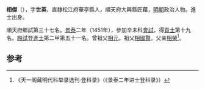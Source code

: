 '''相傑'''（{{bd|1428年||？}}），字'''世英'''，直隸松江府華亭縣人，順天府大興縣匠藉，[[明朝|明朝]]政治人物。進士出身。

順天府鄉試第三十七名。[[景泰|景泰]]二年（1451年），參加辛未科[[會試|會試]]，得[[貢士|貢士]]第十九名。[[殿試|殿試]]登[[進士|進士]]第二甲第五十一名。曾祖父[[相元|相元]]。祖父[[相國賢|相國賢]]。父亲[[相榮|相榮]]<ref>《天一阁藏明代科举录选刊·登科录》（《景泰二年进士登科录》）</ref>。

==参考==
{{reflist}}
{{明朝人物小作品}}
{{景泰二年辛未科殿試金榜}}